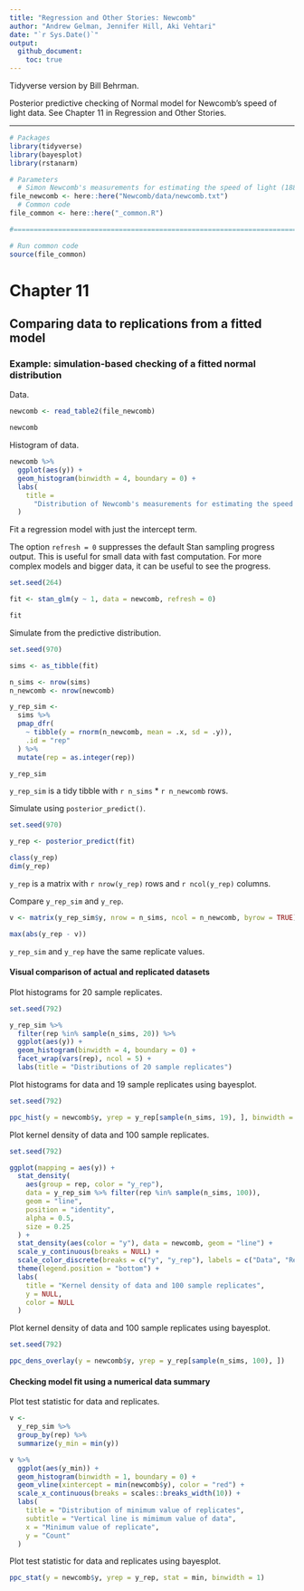 ```yaml
---
title: "Regression and Other Stories: Newcomb"
author: "Andrew Gelman, Jennifer Hill, Aki Vehtari"
date: "`r Sys.Date()`"
output:
  github_document:
    toc: true
---
```

Tidyverse version by Bill Behrman.

Posterior predictive checking of Normal model for Newcomb's speed
of light data. See Chapter 11 in Regression and Other Stories.

-------------

```r
# Packages
library(tidyverse)
library(bayesplot)
library(rstanarm)

# Parameters
  # Simon Newcomb's measurements for estimating the speed of light (1882)
file_newcomb <- here::here("Newcomb/data/newcomb.txt")
  # Common code
file_common <- here::here("_common.R")

#===============================================================================

# Run common code
source(file_common)
```

# Chapter 11

## Comparing data to replications from a fitted model

### Example: simulation-based checking of a fitted normal distribution

Data.

```r
newcomb <- read_table2(file_newcomb)

newcomb
```

Histogram of data.

```r
newcomb %>% 
  ggplot(aes(y)) +
  geom_histogram(binwidth = 4, boundary = 0) +
  labs(
    title = 
      "Distribution of Newcomb's measurements for estimating the speed of light"
  )
```

Fit a regression model with just the intercept term.

The option `refresh = 0` suppresses the default Stan sampling progress output. This is useful for small data with fast computation. For more complex models and bigger data, it can be useful to see the progress.

```r
set.seed(264)

fit <- stan_glm(y ~ 1, data = newcomb, refresh = 0)

fit
```

Simulate from the predictive distribution.

```r
set.seed(970)

sims <- as_tibble(fit)

n_sims <- nrow(sims)
n_newcomb <- nrow(newcomb)

y_rep_sim <- 
  sims %>% 
  pmap_dfr(
    ~ tibble(y = rnorm(n_newcomb, mean = .x, sd = .y)),
    .id = "rep"
  ) %>% 
  mutate(rep = as.integer(rep))

y_rep_sim
```

`y_rep_sim` is a tidy tibble with `r n_sims` * `r n_newcomb` rows.

Simulate using `posterior_predict()`.

```r
set.seed(970)

y_rep <- posterior_predict(fit)

class(y_rep)
dim(y_rep)
```

`y_rep` is a matrix with `r nrow(y_rep)` rows and `r ncol(y_rep)` columns.

Compare `y_rep_sim` and `y_rep`.

```r
v <- matrix(y_rep_sim$y, nrow = n_sims, ncol = n_newcomb, byrow = TRUE)

max(abs(y_rep - v))
```

`y_rep_sim` and `y_rep` have the same replicate values.

#### Visual comparison of actual and replicated datasets

Plot histograms for 20 sample replicates.

```r
set.seed(792)

y_rep_sim %>% 
  filter(rep %in% sample(n_sims, 20)) %>% 
  ggplot(aes(y)) + 
  geom_histogram(binwidth = 4, boundary = 0) +
  facet_wrap(vars(rep), ncol = 5) +
  labs(title = "Distributions of 20 sample replicates")
```

Plot histograms for data and 19 sample replicates using bayesplot.

```r
set.seed(792)

ppc_hist(y = newcomb$y, yrep = y_rep[sample(n_sims, 19), ], binwidth = 4)
```

Plot kernel density of data and 100 sample replicates.

```r
set.seed(792)

ggplot(mapping = aes(y)) +
  stat_density(
    aes(group = rep, color = "y_rep"),
    data = y_rep_sim %>% filter(rep %in% sample(n_sims, 100)),
    geom = "line",
    position = "identity",
    alpha = 0.5,
    size = 0.25
  ) +
  stat_density(aes(color = "y"), data = newcomb, geom = "line") +
  scale_y_continuous(breaks = NULL) +
  scale_color_discrete(breaks = c("y", "y_rep"), labels = c("Data", "Replicates")) +
  theme(legend.position = "bottom") +
  labs(
    title = "Kernel density of data and 100 sample replicates",
    y = NULL,
    color = NULL
  )
```

Plot kernel density of data and 100 sample replicates using bayesplot.

```r
set.seed(792)

ppc_dens_overlay(y = newcomb$y, yrep = y_rep[sample(n_sims, 100), ])
```

#### Checking model fit using a numerical data summary

Plot test statistic for data and replicates.

```r
v <- 
  y_rep_sim %>% 
  group_by(rep) %>% 
  summarize(y_min = min(y))

v %>% 
  ggplot(aes(y_min)) +
  geom_histogram(binwidth = 1, boundary = 0) +
  geom_vline(xintercept = min(newcomb$y), color = "red") +
  scale_x_continuous(breaks = scales::breaks_width(10)) +
  labs(
    title = "Distribution of minimum value of replicates",
    subtitle = "Vertical line is mimimum value of data",
    x = "Minimum value of replicate",
    y = "Count"
  )
```

Plot test statistic for data and replicates using bayesplot.

```r
ppc_stat(y = newcomb$y, yrep = y_rep, stat = min, binwidth = 1)
```

